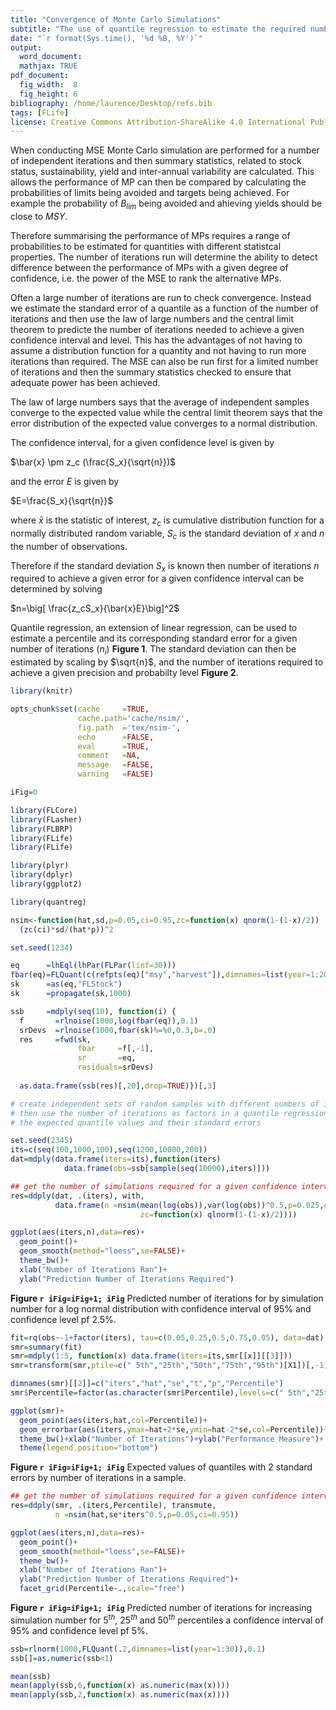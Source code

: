 ```yaml
---
title: "Convergence of Monte Carlo Simulations"
subtitle: "The use of quantile regression to estimate the required number of iterations when conducting MSE"
date: "`r format(Sys.time(), '%d %B, %Y')`"
output:
  word_document:
  mathjax: TRUE
pdf_document:
  fig_width:  8 
  fig_height: 6 
bibliography: /home/laurence/Desktop/refs.bib
tags: [FLife]
license: Creative Commons Attribution-ShareAlike 4.0 International Public License
---
```


When conducting MSE Monte Carlo simulation are performed for a number of independent iterations and then summary statistics, related to stock status, sustainability, yield and inter-annual variability are calculated. This allows the performance of MP can then be compared by calculating the probabilities of limits being avoided and targets being achieved. For example the probability of $B_{lim}$ being avoided and ahieving yields should be close to $MSY$. 

Therefore summarising the performance of MPs requires a range of probabilities to be estimated for quantities with different statistcal properties. The number of iterations run will determine the ability to detect difference between the performance of MPs with a given degree of confidence, i.e. the power of the MSE to rank the alternative MPs. 

Often a large number of iterations are run to check convergence. Instead we estimate the standard error of a quantile as a function of the number of iterations and then use the law of large numbers and the central limit theorem to predicte the number of iterations needed to achieve a given confidence interval and level. This has the advantages of not having to assume a distribution function for a quantity and not having to run more iterations than required. The MSE can also be run first for a limited number of iterations and then the summary statistics checked to ensure that adequate power has been achieved.

The law of large numbers says that the average of independent samples converge to the expected value while the central limit theorem says that the error distribution of the expected value converges to a normal distribution. 

The confidence interval, for a given confidence level is given by

$\bar{x} \pm z_c (\frac{S_x}{\sqrt{n}})$

and the error $E$ is given by 

$E=\frac{S_x}{\sqrt{n}}$

where $\bar{x}$ is the statistic of interest, $z_c$ is cumulative distribution function for a normally distributed random variable, $S_c$ is the standard deviation of $x$ and $n$ the number of observations.


Therefore if the standard deviation $S_x$ is known then number of iterations $n$ required to achieve a given error for a given confidence interval can be determined by solving

$n=\big[ \frac{z_cS_x}{\bar{x}E}\big]^2$


Quantile regression, an extension of linear regression, can  be used to estimate a percentile and its corresponding standard error for a given number of iterations ($n_i$) **Figure 1**. The standard deviation can then be estimated by scaling by $\sqrt{n}$, and the number of iterations required to achieve a given precision and probabilty level **Figure 2**. 

```r
library(knitr)

opts_chunk$set(cache     =TRUE,
               cache.path='cache/nsim/',
               fig.path  ='tex/nsim-',
               echo      =FALSE,
               eval      =TRUE,
               comment   =NA,
               message   =FALSE,
               warning   =FALSE)

iFig=0
```

  
```r
library(FLCore)
library(FLasher)
library(FLBRP)
library(FLife)
library(FLife)

library(plyr)
library(dplyr)
library(ggplot2)

library(quantreg)
```

```r
nsim<-function(hat,sd,p=0.05,ci=0.95,zc=function(x) qnorm(1-(1-x)/2))
  (zc(ci)*sd/(hat*p))^2
```

```r
set.seed(1234)

eq      =lhEql(lhPar(FLPar(linf=30)))
fbar(eq)=FLQuant(c(refpts(eq)["msy","harvest"]),dimnames=list(year=1:20))
sk      =as(eq,"FLStock")
sk      =propagate(sk,1000)

ssb     =mdply(seq(10), function(i) {
  f       =rlnoise(1000,log(fbar(eq)),0.1)
  srDevs  =rlnoise(1000,fbar(sk)%=%0,0.3,b=.0)
  res     =fwd(sk,
               fbar     =f[,-1],
               sr       =eq,
               residuals=srDevs)
                           
  as.data.frame(ssb(res)[,20],drop=TRUE)})[,3]
```


```r
# create independent sets of random samples with different numbers of iterations
# then use the number of iterations as factors in a quantile regression to estimate 
# the expected quantile values and their standard errors

set.seed(2345)
its=c(seq(100,1000,100),seq(1200,10000,200))
dat=mdply(data.frame(iters=its),function(iters) 
            data.frame(obs=ssb[sample(seq(10000),iters)]))

```


```r
## get the number of simulations required for a given confidence interval and level
res=ddply(dat, .(iters), with, 
          data.frame(n =nsim(mean(log(obs)),var(log(obs))^0.5,p=0.025,ci=0.95,
                             zc=function(x) qlnorm(1-(1-x)/2))))       

ggplot(aes(iters,n),data=res)+    
  geom_point()+ 
  geom_smooth(method="loess",se=FALSE)+
  theme_bw()+
  xlab("Number of Iterations Ran")+
  ylab("Prediction Number of Iterations Required")
```
**Figure `r iFig=iFig+1; iFig`** Predicted number of iterations for by simulation number for a log normal distribution with confidence interval of 95% and confidence level pf 2.5%.



```r
fit=rq(obs~-1+factor(iters), tau=c(0.05,0.25,0.5,0.75,0.95), data=dat)
smr=summary(fit)
smr=mdply(1:5, function(x) data.frame(iters=its,smr[[x]][[3]]))
smr=transform(smr,ptile=c(" 5th","25th","50th","75th","95th")[X1])[,-1]

dimnames(smr)[[2]]=c("iters","hat","se","t","p","Percentile")
smr$Percentile=factor(as.character(smr$Percentile),levels=c(" 5th","25th","50th","75th","95th"))
```

```r
ggplot(smr)+       
  geom_point(aes(iters,hat,col=Percentile))+
  geom_errorbar(aes(iters,ymax=hat+2*se,ymin=hat-2*se,col=Percentile))+
  theme_bw()+xlab("Number of Iterations")+ylab("Performance Measure")+  
  theme(legend.position="bottom")  
```

**Figure `r iFig=iFig+1; iFig`** Expected values of quantiles with 2 standard errors by number of iterations in a sample.


```r
## get the number of simulations required for a given confidence interval and level
res=ddply(smr, .(iters,Percentile), transmute, 
          n =nsim(hat,se*iters^0.5,p=0.05,ci=0.95))      

ggplot(aes(iters,n),data=res)+    
  geom_point()+ 
  geom_smooth(method="loess",se=FALSE)+
  theme_bw()+
  xlab("Number of Iterations Ran")+
  ylab("Prediction Number of Iterations Required")+
  facet_grid(Percentile~.,scale="free")
```
**Figure `r iFig=iFig+1; iFig`** Predicted number of iterations for increasing simulation number for $5^{th}$, $25^{th}$ and $50^{th}$ percentiles a confidence interval of 95% and confidence level pf 5%.

```r
ssb=rlnorm(1000,FLQuant(.2,dimnames=list(year=1:30)),0.1)
ssb[]=as.numeric(ssb<1)

mean(ssb)
mean(apply(ssb,6,function(x) as.numeric(max(x))))
mean(apply(ssb,2,function(x) as.numeric(max(x))))
```



